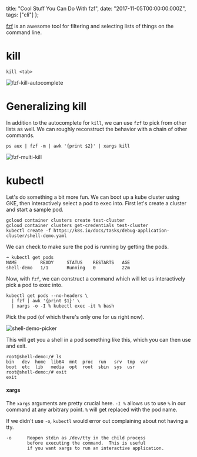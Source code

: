   title: "Cool Stuff You Can Do With fzf",
  date: "2017-11-05T00:00:00.000Z",
  tags: ["cli"]
};

[fzf][fzf] is an awesome tool for filtering and selecting
lists of things on the command line.

# kill

```shell
kill <tab>
```

![fzf-kill-autocomplete](/img/fzf-kill-autocomplete.png)

# Generalizing kill

In addition to the autocomplete for `kill`, we can use `fzf`
to pick from other lists as well. We can roughly reconstruct
the behavior with a chain of other commands.

```shell
ps aux | fzf -m | awk '{print $2}' | xargs kill
```

![fzf-multi-kill](/img/fzf-multi-kill.gif)

# kubectl

Let's do something a bit more fun. We can boot up a kube
cluster using GKE, then interactively select a pod to exec
into. First let's create a cluster and start a sample pod.

```shell
gcloud container clusters create test-cluster
gcloud container clusters get-credentials test-cluster
kubectl create -f https://k8s.io/docs/tasks/debug-application-cluster/shell-demo.yaml
```

We can check to make sure the pod is running by getting the
pods.

```shell
➜ kubectl get pods
NAME         READY     STATUS    RESTARTS   AGE
shell-demo   1/1       Running   0          22m
```

Now, with `fzf`, we can construct a command which will let
us interactively pick a pod to exec into.

```shell
kubectl get pods --no-headers \
  | fzf | awk '{print $1}' \
  | xargs -o -I % kubectl exec -it % bash
```

Pick the pod (of which there's only one for us right now).

![shell-demo-picker](/img/shell-demo-picker.png)

This will get you a shell in a pod something like this,
which you can then use and exit.

```
root@shell-demo:/# ls
bin   dev  home  lib64	mnt  proc  run	 srv  tmp  var
boot  etc  lib	 media	opt  root  sbin  sys  usr
root@shell-demo:/# exit
exit
```

#### xargs

The `xargs` arguments are pretty crucial here. `-I %` allows
us to use `%` in our command at any arbitrary point. `%`
will get replaced with the pod name.

If we didn't use `-o`, `kubectl` would error out complaining
about not having a tty.

```shell
-o      Reopen stdin as /dev/tty in the child process
        before executing the command.  This is useful
        if you want xargs to run an interactive application.
```

[fzf]: https://github.com/junegunn/fzf
